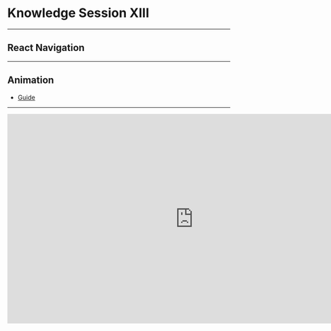 
<Head>
    <title>Knowledge Session XIII 🤯</title>
</Head>

# Knowledge Session XIII

---

## React Navigation

---

## Animation

-   [Guide](https://facebook.github.io/react-native/docs/0.59/animations)

---

<iframe
    width="840"
    height="473"
    src="https://www.youtube.com/embed/"
    frameBorder="0"
    allow="accelerometer; autoplay; encrypted-media; gyroscope; picture-in-picture"
    allowFullScreen
/>

---

## Until Next Time 👋

